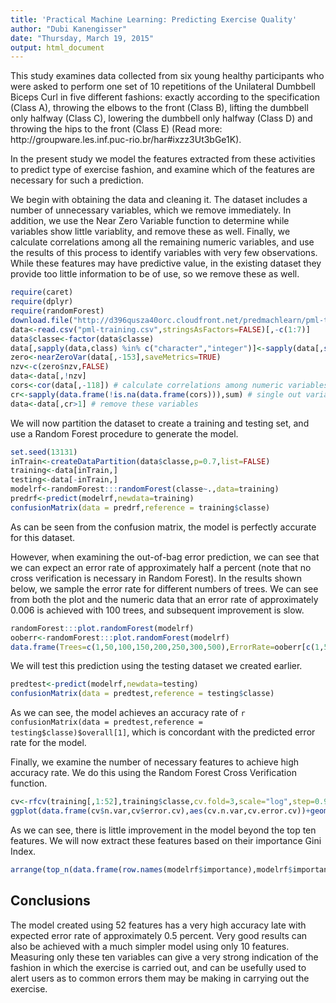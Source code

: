 ```yaml
---
title: 'Practical Machine Learning: Predicting Exercise Quality'
author: "Dubi Kanengisser"
date: "Thursday, March 19, 2015"
output: html_document
---
```


This study examines data collected from six young healthy participants who were asked to perform one set of 10 repetitions of the Unilateral Dumbbell Biceps Curl in five different fashions: exactly according to the specification (Class A), throwing the elbows to the front (Class B), lifting the dumbbell only halfway (Class C), lowering the dumbbell only halfway (Class D) and throwing the hips to the front (Class E) (Read more: http://groupware.les.inf.puc-rio.br/har#ixzz3Ut3bGe1K).

In the present study we model the features extracted from these activities to predict type of exercise fashion, and examine which of the features are necessary for such a prediction.

We begin with obtaining the data and cleaning it. The dataset includes a number of unnecessary variables, which we remove immediately. In addition, we use the Near Zero Variable function to determine while variables show little variablity, and remove these as well. Finally, we calculate correlations among all the remaining numeric variables, and use the results of this process to identify variables with very few observations. While these features may have predictive value, in the existing dataset they provide too little information to be of use, so we remove these as well.

```r
require(caret)
require(dplyr)
require(randomForest)
download.file("http://d396qusza40orc.cloudfront.net/predmachlearn/pml-training.csv","pml-training.csv",method="auto")
data<-read.csv("pml-training.csv",stringsAsFactors=FALSE)[,-c(1:7)]
data$classe<-factor(data$classe)
data[,sapply(data,class) %in% c("character","integer")]<-sapply(data[,sapply(data,class) %in% c("character","integer")],as.numeric)
zero<-nearZeroVar(data[,-153],saveMetrics=TRUE)
nzv<-c(zero$nzv,FALSE)
data<-data[,!nzv]
cors<-cor(data[,-118]) # calculate correlations among numeric variables
cr<-sapply(data.frame(!is.na(data.frame(cors))),sum) # single out variables for which cor cannot be calculated
data<-data[,cr>1] # remove these variables
```

We will now partition the dataset to create a training and testing set, and use a Random Forest procedure to generate the model.

```r
set.seed(13131)
inTrain<-createDataPartition(data$classe,p=0.7,list=FALSE)
training<-data[inTrain,]
testing<-data[-inTrain,]
modelrf<-randomForest:::randomForest(classe~.,data=training)
predrf<-predict(modelrf,newdata=training)
confusionMatrix(data = predrf,reference = training$classe)
```
As can be seen from the confusion matrix, the model is perfectly accurate for this dataset.

However, when examining the out-of-bag error prediction, we can see that we can expect an error rate of approximately half a percent (note that no cross verification is necessary in Random Forest). In the results shown below, we sample the error rate for different numbers of trees. We can see from both the plot and the numeric data that an error rate of approximately 0.006 is achieved with 100 trees, and subsequent improvement is slow.

```r
randomForest:::plot.randomForest(modelrf)
ooberr<-randomForest:::plot.randomForest(modelrf)
data.frame(Trees=c(1,50,100,150,200,250,300,500),ErrorRate=ooberr[c(1,50,100,150,200,250,300,500)])
```

We will test this prediction using the testing dataset we created earlier.

```r
predtest<-predict(modelrf,newdata=testing)
confusionMatrix(data = predtest,reference = testing$classe)
```

As we can see, the model achieves an accuracy rate of `r confusionMatrix(data = predtest,reference = testing$classe)$overall[1]`, which is concordant with the predicted error rate for the model.

Finally, we examine the number of necessary features to achieve high accuracy rate. We do this using the Random Forest Cross Verification function.

```r
cv<-rfcv(training[,1:52],training$classe,cv.fold=3,scale="log",step=0.9)
ggplot(data.frame(cv$n.var,cv$error.cv),aes(cv.n.var,cv.error.cv))+geom_point(size=4,color="dodgerblue4")+labs(title="Out-of-Bag Error by number of variables",x="Number of Variables used",y="Error rate")+theme(plot.title = element_text(size=20, face="bold", vjust=2))+geom_line(color="grey")
```

As we can see, there is little improvement in the model beyond the top ten features. We will now extract these features based on their importance Gini Index.

```r
arrange(top_n(data.frame(row.names(modelrf$importance),modelrf$importance),10),desc(MeanDecreaseGini))
```

## Conclusions

The model created using 52 features has a very high accuracy late with expected error rate of approximately 0.5 percent. Very good results can also be achieved with a much simpler model using only 10 features. Measuring only these  ten variables can give a very strong indication of the fashion in which the exercise is carried out, and can be usefully used to alert users as to common errors them may be making in carrying out the exercise.